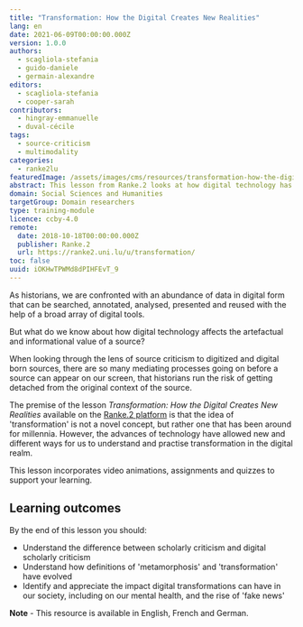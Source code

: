 ```yaml
---
title: "Transformation: How the Digital Creates New Realities"
lang: en
date: 2021-06-09T00:00:00.000Z
version: 1.0.0
authors:
  - scagliola-stefania
  - guido-daniele
  - germain-alexandre
editors:
  - scagliola-stefania
  - cooper-sarah
contributors:
  - hingray-emmanuelle
  - duval-cécile
tags:
  - source-criticism
  - multimodality
categories:
  - ranke2lu
featuredImage: /assets/images/cms/resources/transformation-how-the-digital-creates-new-realities/transformation.jpg
abstract: This lesson from Ranke.2 looks at how digital technology has stirred our imagination and enabled us to create new (and sometimes virtual) realities; and covers topics ranging from ancient Greek myths to snapchat filters.  However, the availability of this technology to transform both us and the world around us should be treated with skepticism, as the merits of an all-encompassing digital lifestyle do not completely outweigh its disadvantages and pitfalls.
domain: Social Sciences and Humanities
targetGroup: Domain researchers
type: training-module
licence: ccby-4.0
remote:
  date: 2018-10-18T00:00:00.000Z
  publisher: Ranke.2
  url: https://ranke2.uni.lu/u/transformation/
toc: false
uuid: iOKHwTPWMd8dPIHFEvT_9
---
```


As historians, we are confronted with an abundance of data in digital form that can be searched, annotated, analysed, presented and reused with the help of a broad array of digital tools.

But what do we know about how digital technology affects the artefactual and informational value of a source?

When looking through the lens of source criticism to digitized and digital born sources, there are so many mediating processes going on before a source can appear on our screen, that historians run the risk of getting detached from the original context of the source.

The premise of the lesson _Transformation: How the Digital Creates New Realities_ available on the [Ranke.2 platform](https://ranke2.uni.lu/u/transformation) is that the idea of 'transformation' is not a novel concept, but rather one that has been around for millennia. However, the advances of technology have allowed new and different ways for us to understand and practise transformation in the digital realm.

This lesson incorporates video animations, assignments and quizzes to support your learning.

## Learning outcomes

By the end of this lesson you should:

- Understand the difference between scholarly criticism and digital scholarly criticism
- Understand how definitions of 'metamorphosis' and 'transformation' have evolved
- Identify and appreciate the impact digital transformations can have in our society, including on our mental health, and the rise of 'fake news'

**Note** - This resource is available in English, French and German.

<ExternalResource
  title="Interested in learning more?"
  subtitle="Check out Transformation: How the Digital Creates New Realities lesson on Ranke 2"
  url="https://ranke2.uni.lu/u/transformation/"
/>
